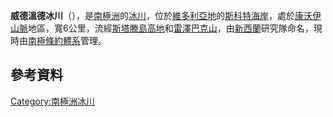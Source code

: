 {{coord|76|52|S|161|10|E|display=title}}

'''威德溫德冰川'''（{{lang-en|Wildwind Glacier}}），是[[南極洲|南極洲]]的[[冰川|冰川]]，位於[[維多利亞地|維多利亞地]]的[[斯科特海岸|斯科特海岸]]，處於[[康沃伊山脈|康沃伊山脈]]地區，寬6公里，流經[[斯塔滕島高地|斯塔滕島高地]]和[[雷澤巴克山|雷澤巴克山]]，由[[新西蘭|新西蘭]]研究隊命名，現時由[[南極條約體系|南極條約體系]]管理。

==參考資料==
{{usgs-gazetteer}}

{{DEFAULTSORT:Wildwind Glacier}}
[[Category:南極洲冰川|Category:南極洲冰川]]


{{ScottCoast-geo-stub}}